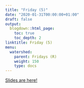 ```yaml
---
title: "Friday (5)"
date: "2020-01-31T00:00:00+01:00"
draft: false
output:
  blogdown::html_page:
    toc: true
    toc_depth: 2
linktitle: Friday (5)
menu:
  watershed:
    parent: Fridays (R)
    weight: 150
    type: docs
---
```


[Slides are here!](https://amurraygeo.com/slides/watershed/RDay_5.html)